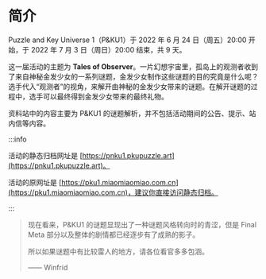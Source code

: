 # 简介

Puzzle and Key Universe 1（P&KU1）于 2022 年 6 月 24 日（周五）20:00 开始，于 2022 年 7 月 3 日（周日）20:00 结束，共 9 天。

这一届活动的主题为 **Tales of Observer**。一片幻想宇宙里，孤岛上的观测者收到了来自神秘金发少女的一系列谜题，金发少女制作这些谜题的目的究竟是什么呢？
选手代入“观测者”的视角，来解开由神秘的金发少女带来的谜题。在解开谜题的过程中，选手可以最终得到金发少女带来的最终礼物。

资料站中的内容主要为 P&KU1 的谜题解析，并不包括活动期间的公告、提示、站内信等内容。

:::info

活动的静态归档网址是 [https://pnku1.pkupuzzle.art](https://pnku1.pkupuzzle.art)。

活动的原网址是 [https://pku1.miaomiaomiao.com.cn](https://pku1.miaomiaomiao.com.cn)，建议你直接访问静态归档。

:::

> 现在看来，P&KU1 的谜题显现出了一种谜题风格转向时的青涩，但是 Final Meta 部分以及整体的剧情都已经逐步有了成熟的影子。
>
> 所以如果谜题中有比较雷人的地方，请各位看官多多包涵。
>
> —— Winfrid
